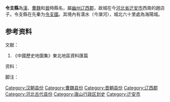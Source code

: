 '''令支縣'''為[[汉朝|漢]]、[[曹魏|曹魏]]和[[晉朝|晉]]時縣名，屬[[幽州|幽州]][[辽西郡|辽西郡]]，故城在今[[河北省|河北省]][[迁安市|迁安市]]西南的趙店子。令支縣在先秦为[[令支國|令支國]]。其境內有濡水（今灤河），城北六十里處為海陽城。

==参考资料==

;文献：
{{ReflistH}}
#《中國歷史地圖集》東北地區資料匯篇
{{ReflistF}}
;资料：
{{ReflistH}}

{{ReflistF}}
;脚注：
{{Reflist|2}}

{{DEFAULTSORT:L}}
[[Category:汉朝县份|Category:汉朝县份]]
[[Category:曹魏县份|Category:曹魏县份]]
[[Category:晋朝县份|Category:晋朝县份]]
[[Category:辽西郡|Category:辽西郡]]
[[Category:河北古代县份|Category:河北古代县份]]
[[Category:唐山行政区划史|Category:唐山行政区划史]]
[[Category:迁安市|Category:迁安市]]